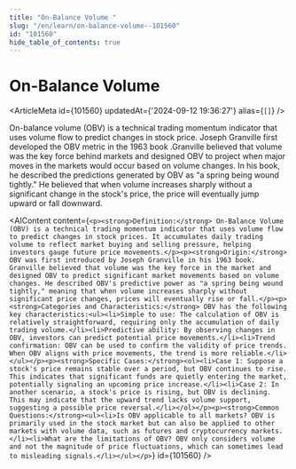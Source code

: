 ```yaml
---
title: "On-Balance Volume "
slug: "/en/learn/on-balance-volume--101560"
id: "101560"
hide_table_of_contents: true
---
```



# On-Balance Volume 

<ArticleMeta id={101560} updatedAt={'2024-09-12 19:36:27'} alias={`[]`} />
<div className='border-solid border-b border-t-0 my-4 border-[var(--ifm-color-gray-300)]' />

On-balance volume (OBV) is a technical trading momentum indicator that uses volume flow to predict changes in stock price. Joseph Granville first developed the OBV metric in the 1963 book .Granville believed that volume was the key force behind markets and designed OBV to project when major moves in the markets would occur based on volume changes. In his book, he described the predictions generated by OBV as "a spring being wound tightly." He believed that when volume increases sharply without a significant change in the stock's price, the price will eventually jump upward or fall downward.

<AIContent content={`<p><strong>Definition:</strong> On-Balance Volume (OBV) is a technical trading momentum indicator that uses volume flow to predict changes in stock prices. It accumulates daily trading volume to reflect market buying and selling pressure, helping investors gauge future price movements.</p><p><strong>Origin:</strong> OBV was first introduced by Joseph Granville in his 1963 book. Granville believed that volume was the key force in the market and designed OBV to predict significant market movements based on volume changes. He described OBV's predictive power as "a spring being wound tightly," meaning that when volume increases sharply without significant price changes, prices will eventually rise or fall.</p><p><strong>Categories and Characteristics:</strong> OBV has the following key characteristics:<ul><li>Simple to use: The calculation of OBV is relatively straightforward, requiring only the accumulation of daily trading volume.</li><li>Predictive ability: By observing changes in OBV, investors can predict potential price movements.</li><li>Trend confirmation: OBV can be used to confirm the validity of price trends. When OBV aligns with price movements, the trend is more reliable.</li></ul></p><p><strong>Specific Cases:</strong><ol><li>Case 1: Suppose a stock's price remains stable over a period, but OBV continues to rise. This indicates that significant funds are quietly entering the market, potentially signaling an upcoming price increase.</li><li>Case 2: In another scenario, a stock's price is rising, but OBV is declining. This may indicate that the upward trend lacks volume support, suggesting a possible price reversal.</li></ol></p><p><strong>Common Questions:</strong><ul><li>Is OBV applicable to all markets? OBV is primarily used in the stock market but can also be applied to other markets with volume data, such as futures and cryptocurrency markets.</li><li>What are the limitations of OBV? OBV only considers volume and not the magnitude of price fluctuations, which can sometimes lead to misleading signals.</li></ul></p>`} id={101560} />
